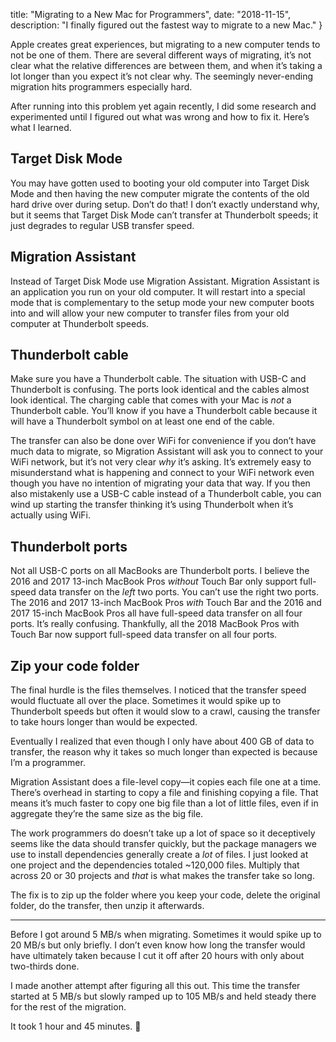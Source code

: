   title: "Migrating to a New Mac for Programmers",
  date: "2018-11-15",
  description: "I finally figured out the fastest way to migrate to a new Mac."
}

Apple creates great experiences, but migrating to a new computer tends to not be one of them. There are several different ways of migrating, it’s not clear what the relative differences are between them, and when it’s taking a lot longer than you expect it’s not clear why. The seemingly never-ending migration hits programmers especially hard.

After running into this problem yet again recently, I did some research and experimented until I figured out what was wrong and how to fix it. Here’s what I learned.

## Target Disk Mode

You may have gotten used to booting your old computer into Target Disk Mode and then having the new computer migrate the contents of the old hard drive over during setup. Don’t do that! I don’t exactly understand why, but it seems that Target Disk Mode can’t transfer at Thunderbolt speeds; it just degrades to regular USB transfer speed.

## Migration Assistant

Instead of Target Disk Mode use Migration Assistant. Migration Assistant is an application you run on your old computer. It will restart into a special mode that is complementary to the setup mode your new computer boots into and will allow your new computer to transfer files from your old computer at Thunderbolt speeds.

## Thunderbolt cable

Make sure you have a Thunderbolt cable. The situation with USB-C and Thunderbolt is confusing. The ports look identical and the cables almost look identical. The charging cable that comes with your Mac is _not_ a Thunderbolt cable. You’ll know if you have a Thunderbolt cable because it will have a Thunderbolt symbol on at least one end of the cable.

The transfer can also be done over WiFi for convenience if you don’t have much data to migrate, so Migration Assistant will ask you to connect to your WiFi network, but it’s not very clear _why_ it’s asking. It’s extremely easy to misunderstand what is happening and connect to your WiFi network even though you have no intention of migrating your data that way. If you then also mistakenly use a USB-C cable instead of a Thunderbolt cable, you can wind up starting the transfer thinking it’s using Thunderbolt when it’s actually using WiFi.

## Thunderbolt ports

Not all USB-C ports on all MacBooks are Thunderbolt ports. I believe the 2016 and 2017 13-inch MacBook Pros _without_ Touch Bar only support full-speed data transfer on the _left_ two ports. You can’t use the right two ports. The 2016 and 2017 13-inch MacBook Pros _with_ Touch Bar and the 2016 and 2017 15-inch MacBook Pros all have full-speed data transfer on all four ports. It’s really confusing. Thankfully, all the 2018 MacBook Pros with Touch Bar now support full-speed data transfer on all four ports.

## Zip your code folder

The final hurdle is the files themselves. I noticed that the transfer speed would fluctuate all over the place. Sometimes it would spike up to Thunderbolt speeds but often it would slow to a crawl, causing the transfer to take hours longer than would be expected.

Eventually I realized that even though I only have about 400 GB of data to transfer, the reason why it takes so much longer than expected is because I’m a programmer.

Migration Assistant does a file-level copy—it copies each file one at a time. There’s overhead in starting to copy a file and finishing copying a file. That means it’s much faster to copy one big file than a lot of little files, even if in aggregate they’re the same size as the big file.

The work programmers do doesn’t take up a lot of space so it deceptively seems like the data should transfer quickly, but the package managers we use to install dependencies generally create a _lot_ of files. I just looked at one project and the dependencies totaled ~120,000 files. Multiply that across 20 or 30 projects and _that_ is what makes the transfer take so long.

The fix is to zip up the folder where you keep your code, delete the original folder, do the transfer, then unzip it afterwards.

---

Before I got around 5 MB/s when migrating. Sometimes it would spike up to 20 MB/s but only briefly. I don’t even know how long the transfer would have ultimately taken because I cut it off after 20 hours with only about two-thirds done.

I made another attempt after figuring all this out. This time the transfer started at 5 MB/s but slowly ramped up to 105 MB/s and held steady there for the rest of the migration.

It took 1 hour and 45 minutes. 🚀
